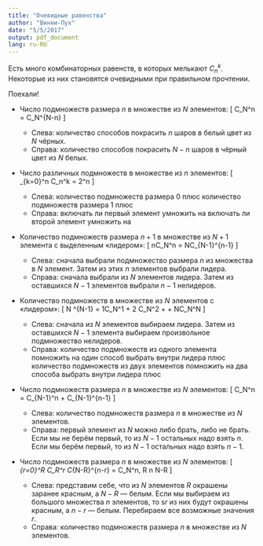```yaml
---
title: "Очевидные равенства"
author: "Винни-Пух"
date: "5/5/2017"
output: pdf_document
lang: ru-RU
---
```



Есть много комбинаторных равенств, в которых мелькают $C_n^k$. Некоторые из них становятся очевидными при правильном прочтении.

Поехали!

* Число подмножеств размера $n$ в множестве из $N$ элементов:
\[
C_N^n = C_N^{N-n}
\]
    - Слева: количество способов покрасить $n$ шаров в белый цвет из $N$ чёрных.
    - Справа: количество способов покрасить $N-n$ шаров в чёрный цвет из $N$ белых.

* Число различных подмножеств в множестве из $n$ элементов:
\[
\sum_{k=0}^n C_n^k = 2^n
\]

    - Слева: количество подмножеств размера 0 плюс количество подмножеств размера 1 плюс \ldots
    - Справа: включать ли первый элемент умножить на включать ли второй элемент умножить на \ldots

* Количество подмножеств размера $n+1$ в множестве из $N+1$ элемента с выделенным «лидером»:
\[
nC_N^n = NC_{N-1}^{n-1}
\]
    - Слева: сначала выбрали подмножество размера $n$ из множества в $N$ элемент. Затем из этих $n$ элементов выбрали лидера.
    - Справа: сначала выбрали из $N$ элементов лидера. Затем из оставшихся $N-1$ элементов выбрали $n-1$ нелидеров.

* Количество подмножеств в множестве из $N$ элементов с «лидером»:
\[
N \cdot 2^{N-1} = 1\cdot C_N^1 + 2 \cdot C_N^2 + \ldots+ N\cdot C_N^N
\]
    - Слева: сначала из $N$ элементов выбираем лидера. Затем из оставшихся $N-1$ элемента выбираем произвольное подмножество нелидеров.
    - Справа: количество подмножеств из одного элемента помножить на один способ выбрать внутри лидера плюс количество подмножеств из двух элементов помножить на два способа выбрать внутри лидера плюс \ldots

* Число подмножеств размера $n$ в множестве из $N$ элементов:
\[
C_N^n = C_{N-1}^n + C_{N-1}^{n-1}
\]
    - Слева: количество подмножеств размера $n$ в множестве из $N$ элементов.
    - Справа: первый элемент из $N$ можно либо брать, либо не брать. Если мы не берём первый, то из $N-1$ остальных надо взять $n$. Если мы берём первый, то из $N-1$ остальных надо взять $n-1$.

* Число подмножеств размера $n$ в множестве из $N$ элементов:
\[
\sum_{r=0}^R C_R^r C_{N-R}^{n-r} = C_N^n, \text{ если } R \leq n \leq N-R
\]

    - Слева: представим себе, что из $N$ элементов $R$ окрашены заранее красным, а $N-R$ — белым. Если мы выбираем из большого множества $n$ элементов, то s$r$ из них будут окрашены красным, а $n-r$ — белым. Перебираем все возможные значения $r$.
    - Справа: количество подмножеств размера $n$ в множестве из $N$ элементов.




